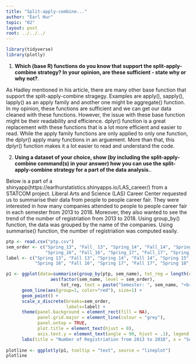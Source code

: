 ---
title: "Split-apply-combine..."
author: "Earl Hur"
topic: "02"
layout: post
root: ../../../
---

```{r, echo=FALSE, cache=FALSE, warning=FALSE, message=FALSE}
library(tidyverse)
library(plotly)
```

1. **Which (base R) functions do you know that support the split-apply-combine strategy? In your opinion, are these sufficient - state why or why not?**. 

As Hadley mentioned in his article, there are many other base function that support the split-apply-combine stragegy. Examples are apply(), sapply(), lapply() as an apply family and another one might be aggregate() function. In my opinion, these functions are sufficient and we can get our data cleaned with these functions. However, the issue with these base function might be their readability and efficience. dplyr() function is a great replacement with these functions that is a lot more efficient and easier to read. While the apply family functions are only applied to only one function, the dplyr() apply many functions in an arguement. More than that, this dplyr() function makes it a lot easier to read and understand the code.

2. **Using a dataset of your choice, show (by including the split-apply-combine command(s) in your answer) how you can use the split-apply-combine strategy for a part of the data analysis.**.

Below is a part of a shinyapp(https://earlhurstatistics.shinyapps.io/LAS_career/) from a STATCOM project. Liberal Arts and Science (LAS) Career Center requested us to summarise their data from people to people career fair. They were interested in how many companies attended to people to people career fair in each semester from 2013 to 2018. Moreover, they also wanted to see the trend of the number of registriation from 2013 to 2018. Using group_by() function, the data was grouped by the name of the companies. Using summarise() function, the number of registriation was computed easily.

```{r}
ptp <- read.csv("ptp.csv")
sem_order <- c("Spring_13", "Fall_ 13", "Spring_14", "Fall_14", "Spring_15", "Fall_15", 
               "Spring_16", "Fall_16", "Spring_17", "Fall_17", "Spring_18", "Fall_18")
label <- c("Spring 13", "Fall 13", "Spring 14", "Fall 14", "Spring 15", "Fall 15", 
           "Spring 16", "Fall 16", "Spring 17", "Fall 17", "Spring 18", "Fall 18")

p1 <- ggplot(data=summarise(group_by(ptp, sem_name), tot_reg = length(registriation)), 
                 aes(factor(sem_name, level = sem_order), 
                     tot_reg, text = paste("Semester: ", sem_name, "<br>Number of Registriation: ", tot_reg))) + 
      geom_line(aes(group=1, color="red"), size=1) + 
      geom_point() +
      scale_x_discrete(breaks=sem_order,
                       labels=label) +
      theme(panel.background = element_rect(fill = NA), 
            panel.grid.major = element_line(colour = "grey"), 
            panel.ontop = TRUE, 
            plot.title = element_text(hjust = 0),
            axis.text.y = element_text(angle = 90, hjust = .1), legend.position="none") + 
      labs(title = "Number of Registriation from 2013 to 2018", x = "Semester", y = "Count total", size = NULL, color = NULL)
    
plotline <- ggplotly(p1, tooltip = "text", source = "lineplot")
plotline
```
